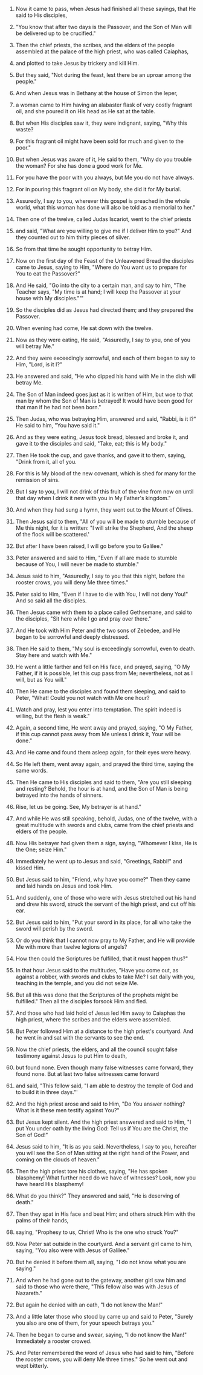 
1. Now it came to pass, when Jesus had finished all these sayings, that He said to His disciples,

2. "You know that after two days is the Passover, and the Son of Man will be delivered up to be crucified."

3. Then the chief priests, the scribes, and the elders of the people assembled at the palace of the high priest, who was called Caiaphas,

4. and plotted to take Jesus by trickery and kill Him.

5. But they said, "Not during the feast, lest there be an uproar among the people."

6. And when Jesus was in Bethany at the house of Simon the leper,

7. a woman came to Him having an alabaster flask of very costly fragrant oil, and she poured it on His head as He sat at the table.

8. But when His disciples saw it, they were indignant, saying, "Why this waste?

9. For this fragrant oil might have been sold for much and given to the poor."

10. But when Jesus was aware of it, He said to them, "Why do you trouble the woman? For she has done a good work for Me.

11. For you have the poor with you always, but Me you do not have always.

12. For in pouring this fragrant oil on My body, she did it for My burial.

13. Assuredly, I say to you, wherever this gospel is preached in the whole world, what this woman has done will also be told as a memorial to her."

14. Then one of the twelve, called Judas Iscariot, went to the chief priests

15. and said, "What are you willing to give me if I deliver Him to you?" And they counted out to him thirty pieces of silver.

16. So from that time he sought opportunity to betray Him.

17. Now on the first day of the Feast of the Unleavened Bread the disciples came to Jesus, saying to Him, "Where do You want us to prepare for You to eat the Passover?"

18. And He said, "Go into the city to a certain man, and say to him, "The Teacher says, "My time is at hand; I will keep the Passover at your house with My disciples.""'

19. So the disciples did as Jesus had directed them; and they prepared the Passover.

20. When evening had come, He sat down with the twelve.

21. Now as they were eating, He said, "Assuredly, I say to you, one of you will betray Me."

22. And they were exceedingly sorrowful, and each of them began to say to Him, "Lord, is it I?"

23. He answered and said, "He who dipped his hand with Me in the dish will betray Me.

24. The Son of Man indeed goes just as it is written of Him, but woe to that man by whom the Son of Man is betrayed! It would have been good for that man if he had not been born."

25. Then Judas, who was betraying Him, answered and said, "Rabbi, is it I?" He said to him, "You have said it."

26. And as they were eating, Jesus took bread, blessed and broke it, and gave it to the disciples and said, "Take, eat; this is My body."

27. Then He took the cup, and gave thanks, and gave it to them, saying, "Drink from it, all of you.

28. For this is My blood of the new covenant, which is shed for many for the remission of sins.

29. But I say to you, I will not drink of this fruit of the vine from now on until that day when I drink it new with you in My Father's kingdom."

30. And when they had sung a hymn, they went out to the Mount of Olives.

31. Then Jesus said to them, "All of you will be made to stumble because of Me this night, for it is written: "I will strike the Shepherd, And the sheep of the flock will be scattered.'

32. But after I have been raised, I will go before you to Galilee."

33. Peter answered and said to Him, "Even if all are made to stumble because of You, I will never be made to stumble."

34. Jesus said to him, "Assuredly, I say to you that this night, before the rooster crows, you will deny Me three times."

35. Peter said to Him, "Even if I have to die with You, I will not deny You!" And so said all the disciples.

36. Then Jesus came with them to a place called Gethsemane, and said to the disciples, "Sit here while I go and pray over there."

37. And He took with Him Peter and the two sons of Zebedee, and He began to be sorrowful and deeply distressed.

38. Then He said to them, "My soul is exceedingly sorrowful, even to death. Stay here and watch with Me."

39. He went a little farther and fell on His face, and prayed, saying, "O My Father, if it is possible, let this cup pass from Me; nevertheless, not as I will, but as You will."

40. Then He came to the disciples and found them sleeping, and said to Peter, "What! Could you not watch with Me one hour?

41. Watch and pray, lest you enter into temptation. The spirit indeed is willing, but the flesh is weak."

42. Again, a second time, He went away and prayed, saying, "O My Father, if this cup cannot pass away from Me unless I drink it, Your will be done."

43. And He came and found them asleep again, for their eyes were heavy.

44. So He left them, went away again, and prayed the third time, saying the same words.

45. Then He came to His disciples and said to them, "Are you still sleeping and resting? Behold, the hour is at hand, and the Son of Man is being betrayed into the hands of sinners.

46. Rise, let us be going. See, My betrayer is at hand."

47. And while He was still speaking, behold, Judas, one of the twelve, with a great multitude with swords and clubs, came from the chief priests and elders of the people.

48. Now His betrayer had given them a sign, saying, "Whomever I kiss, He is the One; seize Him."

49. Immediately he went up to Jesus and said, "Greetings, Rabbi!" and kissed Him.

50. But Jesus said to him, "Friend, why have you come?" Then they came and laid hands on Jesus and took Him.

51. And suddenly, one of those who were with Jesus stretched out his hand and drew his sword, struck the servant of the high priest, and cut off his ear.

52. But Jesus said to him, "Put your sword in its place, for all who take the sword will perish by the sword.

53. Or do you think that I cannot now pray to My Father, and He will provide Me with more than twelve legions of angels?

54. How then could the Scriptures be fulfilled, that it must happen thus?"

55. In that hour Jesus said to the multitudes, "Have you come out, as against a robber, with swords and clubs to take Me? I sat daily with you, teaching in the temple, and you did not seize Me.

56. But all this was done that the Scriptures of the prophets might be fulfilled." Then all the disciples forsook Him and fled.

57. And those who had laid hold of Jesus led Him away to Caiaphas the high priest, where the scribes and the elders were assembled.

58. But Peter followed Him at a distance to the high priest's courtyard. And he went in and sat with the servants to see the end.

59. Now the chief priests, the elders, and all the council sought false testimony against Jesus to put Him to death,

60. but found none. Even though many false witnesses came forward, they found none. But at last two false witnesses came forward

61. and said, "This fellow said, "I am able to destroy the temple of God and to build it in three days."'

62. And the high priest arose and said to Him, "Do You answer nothing? What is it these men testify against You?"

63. But Jesus kept silent. And the high priest answered and said to Him, "I put You under oath by the living God: Tell us if You are the Christ, the Son of God!"

64. Jesus said to him, "It is as you said. Nevertheless, I say to you, hereafter you will see the Son of Man sitting at the right hand of the Power, and coming on the clouds of heaven."

65. Then the high priest tore his clothes, saying, "He has spoken blasphemy! What further need do we have of witnesses? Look, now you have heard His blasphemy!

66. What do you think?" They answered and said, "He is deserving of death."

67. Then they spat in His face and beat Him; and others struck Him with the palms of their hands,

68. saying, "Prophesy to us, Christ! Who is the one who struck You?"

69. Now Peter sat outside in the courtyard. And a servant girl came to him, saying, "You also were with Jesus of Galilee."

70. But he denied it before them all, saying, "I do not know what you are saying."

71. And when he had gone out to the gateway, another girl saw him and said to those who were there, "This fellow also was with Jesus of Nazareth."

72. But again he denied with an oath, "I do not know the Man!"

73. And a little later those who stood by came up and said to Peter, "Surely you also are one of them, for your speech betrays you."

74. Then he began to curse and swear, saying, "I do not know the Man!" Immediately a rooster crowed.

75. And Peter remembered the word of Jesus who had said to him, "Before the rooster crows, you will deny Me three times." So he went out and wept bitterly.


